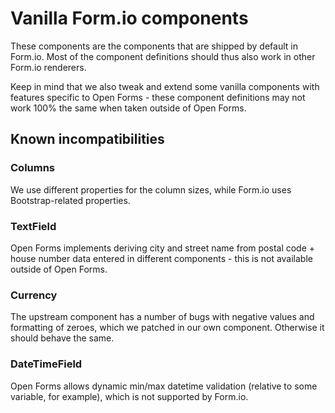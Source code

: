 
<Meta title="Form.io components / Vanilla / Docs" />

# Vanilla Form.io components

These components are the components that are shipped by default in Form.io. Most of the component
definitions should thus also work in other Form.io renderers.

Keep in mind that we also tweak and extend some vanilla components with features specific to Open
Forms - these component definitions may not work 100% the same when taken outside of Open Forms.

## Known incompatibilities

### Columns

We use different properties for the column sizes, while Form.io uses Bootstrap-related properties.

### TextField

Open Forms implements deriving city and street name from postal code + house number data entered in
different components - this is not available outside of Open Forms.

### Currency

The upstream component has a number of bugs with negative values and formatting of zeroes, which we
patched in our own component. Otherwise it should behave the same.

### DateTimeField

Open Forms allows dynamic min/max datetime validation (relative to some variable, for example),
which is not supported by Form.io.
